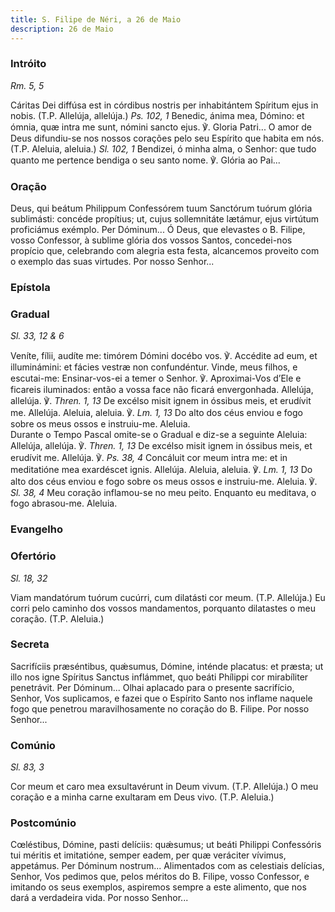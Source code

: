 ```yaml
---
title: S. Filipe de Néri, a 26 de Maio
description: 26 de Maio
---
```


### Intróito

<em>Rm. 5, 5</em>

<div class="side-by-side not-content">
  <span>
    Cáritas Dei diffúsa est in córdibus nostris per inhabitántem Spíritum ejus
    in nobis. (T.P. Allelúja, allelúja.) <em>Ps. 102, 1</em> Benedic, ánima mea,
    Dómino: et ómnia, quæ intra me sunt, nómini sancto ejus. ℣. Gloria Patri...
    O amor de Deus difundiu-se nos nossos corações pelo seu Espírito que habita
    em nós. (T.P. Aleluia, aleluia.) <em>Sl. 102, 1</em> Bendizei, ó minha alma,
    o Senhor: que tudo quanto me pertence bendiga o seu santo nome. ℣. Glória ao
    Pai...
  </span>
</div>

### Oração

<div class="side-by-side not-content">
  <span>
    Deus, qui beátum Philippum Confessórem tuum Sanctórum tuórum glória
    sublimásti: concéde propítius; ut, cujus sollemnitáte lætámur, ejus virtútum
    proficiámus exémplo. Per Dóminum... Ó Deus, que elevastes o B. Filipe, vosso
    Confessor, à sublime glória dos vossos Santos, concedei-nos propício que,
    celebrando com alegria esta festa, alcancemos proveito com o exemplo das
    suas virtudes. Por nosso Senhor...
  </span>
</div>


### Epístola

<LinkCard
  title="Epístola S. Tomás Aquino"
  href="/missal/santos/03-07#epístola"
/>

### Gradual

<em>Sl. 33, 12 & 6</em>

<div class="side-by-side not-content">
  <span>
    Veníte, fílii, audíte me: timórem Dómini docébo vos. ℣. Accédite ad eum, et
    illuminámini: et fácies vestræ non confundéntur. Vinde, meus filhos, e
    escutai-me: Ensinar-vos-ei a temer o Senhor. ℣. Aproximai-Vos d’Ele e
    ficareis iluminados: então a vossa face não ficará envergonhada. Allelúja,
    allelúja. ℣. <em>Thren. 1, 13</em> De excélso misit ignem in óssibus meis,
    et erudívit me. Allelúja. Aleluia, aleluia. ℣. <em>Lm. 1, 13</em> Do alto
    dos céus enviou e fogo sobre os meus ossos e instruiu-me. Aleluia.
  </span>
</div>

<aside>
  Durante o Tempo Pascal omite-se o Gradual e diz-se a seguinte Aleluia:
</aside>

<div class="side-by-side not-content">
  <span>
    Allelúja, allelúja. ℣. <em>Thren. 1, 13</em> De excélso misit ignem in
    óssibus meis, et erudívit me. Allelúja. ℣. <em>Ps. 38, 4</em> Concáluit cor
    meum intra me: et in meditatióne mea exardéscet ignis. Allelúja. Aleluia,
    aleluia. ℣. <em>Lm. 1, 13</em> Do alto dos céus enviou e fogo sobre os meus
    ossos e instruiu-me. Aleluia. ℣. <em>Sl. 38, 4</em> Meu coração inflamou-se
    no meu peito. Enquanto eu meditava, o fogo abrasou-me. Aleluia.
  </span>
</div>

### Evangelho

<LinkCard
  title="Evangelho Confessores não Pontífices"
  href="/missal/comum/14confessoresnaopontifices1#evangelho"
/>

### Ofertório

<em>Sl. 18, 32</em>

<div class="side-by-side not-content">
  <span>
    Viam mandatórum tuórum cucúrri, cum dilatásti cor meum. (T.P. Allelúja.) Eu
    corri pelo caminho dos vossos mandamentos, porquanto dilatastes o meu
    coração. (T.P. Aleluia.)
  </span>
</div>

### Secreta

<div class="side-by-side not-content">
  <span>
    Sacrifíciis præséntibus, quǽsumus, Dómine, inténde placatus: et præsta; ut
    illo nos igne Spíritus Sanctus inflámmet, quo beáti Phílippi cor mirabíliter
    penetrávit. Per Dóminum... Olhai aplacado para o presente sacrifício,
    Senhor, Vos suplicamos, e fazei que o Espírito Santo nos inflame naquele
    fogo que penetrou maravilhosamente no coração do B. Filipe. Por nosso
    Senhor...
  </span>
</div>

### Comúnio

<em>Sl. 83, 3</em>

<div class="side-by-side not-content">
  <span>
    Cor meum et caro mea exsultavérunt in Deum vivum. (T.P. Allelúja.) O meu
    coração e a minha carne exultaram em Deus vivo. (T.P. Aleluia.)
  </span>
</div>

### Postcomúnio

<div class="side-by-side not-content">
  <span>
    Cœléstibus, Dómine, pasti delíciis: quǽsumus; ut beáti Philippi Confessóris
    tui méritis et imitatióne, semper eadem, per quæ veráciter vívimus,
    appetámus. Per Dóminum nostrum... Alimentados com as celestiais delícias,
    Senhor, Vos pedimos que, pelos méritos do B. Filipe, vosso Confessor, e
    imitando os seus exemplos, aspiremos sempre a este alimento, que nos dará a
    verdadeira vida. Por nosso Senhor...
  </span>
</div>
